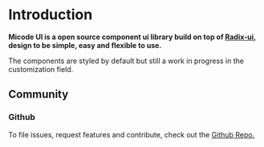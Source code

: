 # Introduction

**Micode UI is a open source component ui library build on top of [Radix-ui](https://radix-ui.com/), design to be simple, easy and flexible to use.**

The components are styled by default but still a work in progress in the customization field.

## Community

### Github

To file issues, request features and contribute, check out the [Github Repo.](https://github.com/micheldslive/micode-ui)
